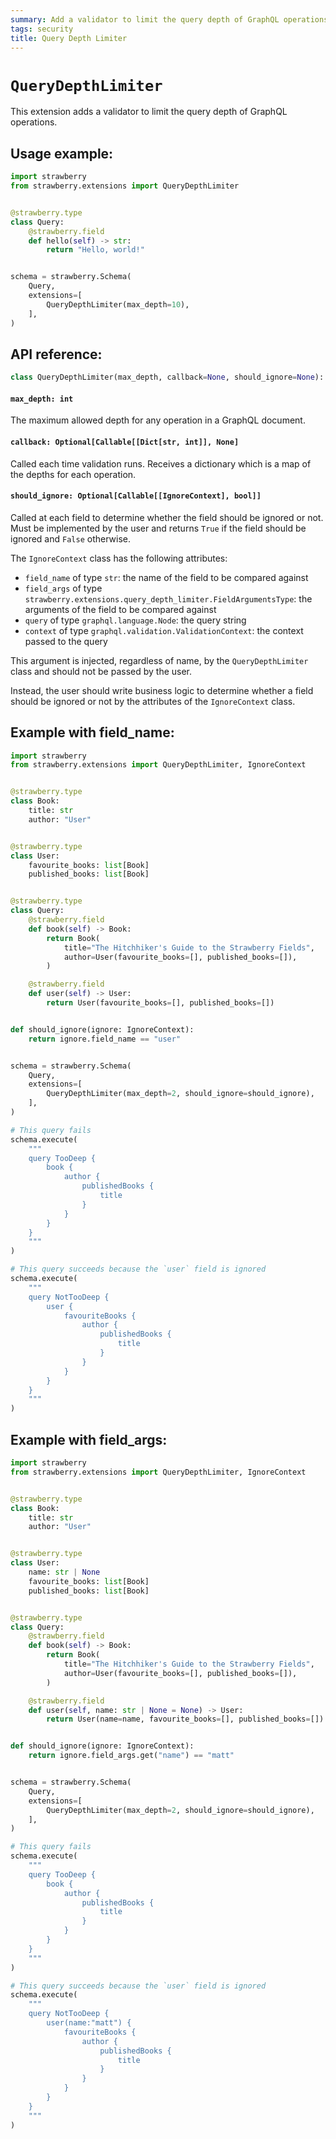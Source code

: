 ```yaml
---
summary: Add a validator to limit the query depth of GraphQL operations.
tags: security
title: Query Depth Limiter
---
```


# `QueryDepthLimiter`

This extension adds a validator to limit the query depth of GraphQL operations.

## Usage example:

```python
import strawberry
from strawberry.extensions import QueryDepthLimiter


@strawberry.type
class Query:
    @strawberry.field
    def hello(self) -> str:
        return "Hello, world!"


schema = strawberry.Schema(
    Query,
    extensions=[
        QueryDepthLimiter(max_depth=10),
    ],
)
```

## API reference:

```python
class QueryDepthLimiter(max_depth, callback=None, should_ignore=None): ...
```

#### `max_depth: int`

The maximum allowed depth for any operation in a GraphQL document.

#### `callback: Optional[Callable[[Dict[str, int]], None]`

Called each time validation runs. Receives a dictionary which is a map of the
depths for each operation.

#### `should_ignore: Optional[Callable[[IgnoreContext], bool]]`

Called at each field to determine whether the field should be ignored or not.
Must be implemented by the user and returns `True` if the field should be
ignored and `False` otherwise.

The `IgnoreContext` class has the following attributes:

- `field_name` of type `str`: the name of the field to be compared against
- `field_args` of type
  `strawberry.extensions.query_depth_limiter.FieldArgumentsType`: the arguments
  of the field to be compared against
- `query` of type `graphql.language.Node`: the query string
- `context` of type `graphql.validation.ValidationContext`: the context passed
  to the query

This argument is injected, regardless of name, by the `QueryDepthLimiter` class
and should not be passed by the user.

Instead, the user should write business logic to determine whether a field
should be ignored or not by the attributes of the `IgnoreContext` class.

## Example with field_name:

```python
import strawberry
from strawberry.extensions import QueryDepthLimiter, IgnoreContext


@strawberry.type
class Book:
    title: str
    author: "User"


@strawberry.type
class User:
    favourite_books: list[Book]
    published_books: list[Book]


@strawberry.type
class Query:
    @strawberry.field
    def book(self) -> Book:
        return Book(
            title="The Hitchhiker's Guide to the Strawberry Fields",
            author=User(favourite_books=[], published_books=[]),
        )

    @strawberry.field
    def user(self) -> User:
        return User(favourite_books=[], published_books=[])


def should_ignore(ignore: IgnoreContext):
    return ignore.field_name == "user"


schema = strawberry.Schema(
    Query,
    extensions=[
        QueryDepthLimiter(max_depth=2, should_ignore=should_ignore),
    ],
)

# This query fails
schema.execute(
    """
    query TooDeep {
        book {
            author {
                publishedBooks {
                    title
                }
            }
        }
    }
    """
)

# This query succeeds because the `user` field is ignored
schema.execute(
    """
    query NotTooDeep {
        user {
            favouriteBooks {
                author {
                    publishedBooks {
                        title
                    }
                }
            }
        }
    }
    """
)
```

## Example with field_args:

```python
import strawberry
from strawberry.extensions import QueryDepthLimiter, IgnoreContext


@strawberry.type
class Book:
    title: str
    author: "User"


@strawberry.type
class User:
    name: str | None
    favourite_books: list[Book]
    published_books: list[Book]


@strawberry.type
class Query:
    @strawberry.field
    def book(self) -> Book:
        return Book(
            title="The Hitchhiker's Guide to the Strawberry Fields",
            author=User(favourite_books=[], published_books=[]),
        )

    @strawberry.field
    def user(self, name: str | None = None) -> User:
        return User(name=name, favourite_books=[], published_books=[])


def should_ignore(ignore: IgnoreContext):
    return ignore.field_args.get("name") == "matt"


schema = strawberry.Schema(
    Query,
    extensions=[
        QueryDepthLimiter(max_depth=2, should_ignore=should_ignore),
    ],
)

# This query fails
schema.execute(
    """
    query TooDeep {
        book {
            author {
                publishedBooks {
                    title
                }
            }
        }
    }
    """
)

# This query succeeds because the `user` field is ignored
schema.execute(
    """
    query NotTooDeep {
        user(name:"matt") {
            favouriteBooks {
                author {
                    publishedBooks {
                        title
                    }
                }
            }
        }
    }
    """
)
```
